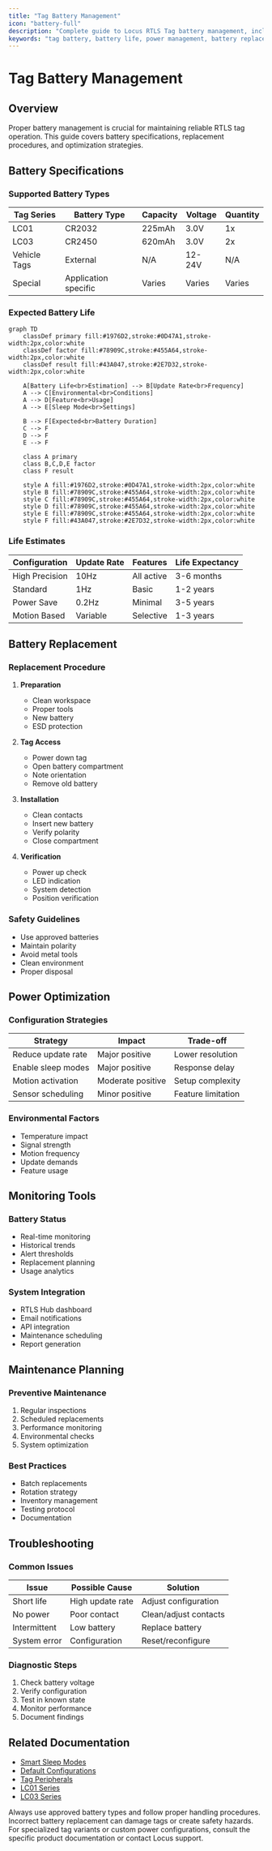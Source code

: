 ```yaml
---
title: "Tag Battery Management"
icon: "battery-full"
description: "Complete guide to Locus RTLS Tag battery management, including replacement procedures and optimization strategies"
keywords: "tag battery, battery life, power management, battery replacement, power optimization, RTLS maintenance"
---
```


# Tag Battery Management

## Overview

Proper battery management is crucial for maintaining reliable RTLS tag operation. This guide covers battery specifications, replacement procedures, and optimization strategies.

## Battery Specifications

### Supported Battery Types
| Tag Series | Battery Type | Capacity | Voltage | Quantity |
|------------|--------------|----------|----------|-----------|
| LC01 | CR2032 | 225mAh | 3.0V | 1x |
| LC03 | CR2450 | 620mAh | 3.0V | 2x |
| Vehicle Tags | External | N/A | 12-24V | N/A |
| Special | Application specific | Varies | Varies | Varies |

### Expected Battery Life
```mermaid
graph TD
    classDef primary fill:#1976D2,stroke:#0D47A1,stroke-width:2px,color:white
    classDef factor fill:#78909C,stroke:#455A64,stroke-width:2px,color:white
    classDef result fill:#43A047,stroke:#2E7D32,stroke-width:2px,color:white

    A[Battery Life<br>Estimation] --> B[Update Rate<br>Frequency]
    A --> C[Environmental<br>Conditions]
    A --> D[Feature<br>Usage]
    A --> E[Sleep Mode<br>Settings]
    
    B --> F[Expected<br>Battery Duration]
    C --> F
    D --> F
    E --> F

    class A primary
    class B,C,D,E factor
    class F result

    style A fill:#1976D2,stroke:#0D47A1,stroke-width:2px,color:white
    style B fill:#78909C,stroke:#455A64,stroke-width:2px,color:white
    style C fill:#78909C,stroke:#455A64,stroke-width:2px,color:white
    style D fill:#78909C,stroke:#455A64,stroke-width:2px,color:white
    style E fill:#78909C,stroke:#455A64,stroke-width:2px,color:white
    style F fill:#43A047,stroke:#2E7D32,stroke-width:2px,color:white
```

### Life Estimates
| Configuration | Update Rate | Features | Life Expectancy |
|---------------|-------------|----------|-----------------|
| High Precision | 10Hz | All active | 3-6 months |
| Standard | 1Hz | Basic | 1-2 years |
| Power Save | 0.2Hz | Minimal | 3-5 years |
| Motion Based | Variable | Selective | 1-3 years |

## Battery Replacement

### Replacement Procedure
1. **Preparation**
   - Clean workspace
   - Proper tools
   - New battery
   - ESD protection

2. **Tag Access**
   - Power down tag
   - Open battery compartment
   - Note orientation
   - Remove old battery

3. **Installation**
   - Clean contacts
   - Insert new battery
   - Verify polarity
   - Close compartment

4. **Verification**
   - Power up check
   - LED indication
   - System detection
   - Position verification

### Safety Guidelines
- Use approved batteries
- Maintain polarity
- Avoid metal tools
- Clean environment
- Proper disposal

## Power Optimization

### Configuration Strategies
| Strategy | Impact | Trade-off |
|----------|---------|-----------|
| Reduce update rate | Major positive | Lower resolution |
| Enable sleep modes | Major positive | Response delay |
| Motion activation | Moderate positive | Setup complexity |
| Sensor scheduling | Minor positive | Feature limitation |

### Environmental Factors
- Temperature impact
- Signal strength
- Motion frequency
- Update demands
- Feature usage

## Monitoring Tools

### Battery Status
- Real-time monitoring
- Historical trends
- Alert thresholds
- Replacement planning
- Usage analytics

### System Integration
- RTLS Hub dashboard
- Email notifications
- API integration
- Maintenance scheduling
- Report generation

## Maintenance Planning

### Preventive Maintenance
1. Regular inspections
2. Scheduled replacements
3. Performance monitoring
4. Environmental checks
5. System optimization

### Best Practices
- Batch replacements
- Rotation strategy
- Inventory management
- Testing protocol
- Documentation

## Troubleshooting

### Common Issues
| Issue | Possible Cause | Solution |
|-------|---------------|----------|
| Short life | High update rate | Adjust configuration |
| No power | Poor contact | Clean/adjust contacts |
| Intermittent | Low battery | Replace battery |
| System error | Configuration | Reset/reconfigure |

### Diagnostic Steps
1. Check battery voltage
2. Verify configuration
3. Test in known state
4. Monitor performance
5. Document findings

## Related Documentation

- [Smart Sleep Modes](./smartsleepmodes)
- [Default Configurations](./defaultconfigurations)
- [Tag Peripherals](./tagperipherals)
- [LC01 Series](./tagtypes/lc01series)
- [LC03 Series](./tagtypes/lc03series)

<Callout type="warning">
Always use approved battery types and follow proper handling procedures. Incorrect battery replacement can damage tags or create safety hazards.
</Callout>

<Callout type="info">
For specialized tag variants or custom power configurations, consult the specific product documentation or contact Locus support.
</Callout>
